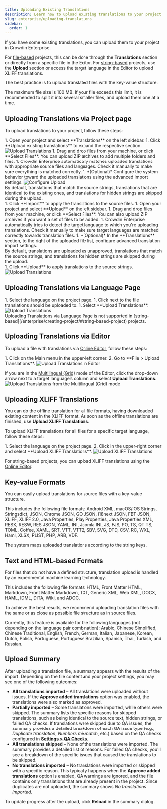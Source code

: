 ```yaml
---
title: Uploading Existing Translations
description: Learn how to upload existing translations to your project
slug: enterprise/uploading-translations
sidebar:
  order: 1
---
```



If you have some existing translations, you can upload them to your project in Crowdin Enterprise.

For [file-based](/enterprise/creating-project/#file-based-project) projects, this can be done through the **Translations** section or directly from a specific file in the Editor. For [string-based](/enterprise/creating-project/#string-based-project) projects, use the **Upload** section or access the target language in the Editor to upload XLIFF translations.

The best practice is to upload translated files with the key-value structure.

<Aside type="caution" title="Limitations">
  The maximum file size is 100 MB. If your file exceeds this limit, it is recommended to split it into several smaller files, and upload them one at a time.
</Aside>

## Uploading Translations via Project page

To upload translations to your project, follow these steps:

<Tabs syncKey="projectType">
  <TabItem label="File-based project">
    <Steps>
      1. Open your project and select **Translations** on the left sidebar.
      1. Click **Upload existing translations** to expand the respective section. <Image src={uploadTranslations} alt="Upload Translations" />
      1. Drag and drop files from your machine, or click **Select Files**. You can upload ZIP archives to add multiple folders and files.
      1. Crowdin Enterprise automatically matches uploaded translations with appropriate source files and languages. Check it manually to make sure everything is matched correctly.
      1. *(Optional)* Configure the system behavior toward the uploaded translations using the advanced import settings. <Image src={uploadTranslationsConfigure} alt="Configure Upload" />
          <Aside>
            By default, translations that match the source strings, translations that are identical to the existing ones, and translations for hidden strings are skipped during the upload.
          </Aside>
      1. Click **Import** to apply the translations to the source files.
    </Steps>
  </TabItem>
  <TabItem label="String-based project">
    <Steps>
      1. Open your project and select **Upload** on the left sidebar.
      1. Drag and drop files from your machine, or click **Select Files**. You can also upload ZIP archives if you want a set of files to be added.
      1. Crowdin Enterprise automatically tries to detect the target language to which you're uploading translations. Check it manually to make sure target languages are matched correctly towards translation files.
      1. *(Optional)* In the **Translations** section, to the right of the uploaded file list, configure advanced translation import settings.
          <Aside>
            By default, translations are uploaded as unapproved, translations that match the source strings, and translations for hidden strings are skipped during the upload.
          </Aside>
      1. Click **Upload** to apply translations to the source strings.
    </Steps>
    <Image src={uploadTranslationsSb} alt="Upload Translations" />
  </TabItem>
</Tabs>

## Uploading Translations via Language Page

<Tabs syncKey="projectType">
  <TabItem label="File-based project">
    <Steps>
      1. Select the language on the project page.
      1. Click <Icon name="mdi:dots-vertical" class="inline-icon" /> next to the file translations should be uploaded to.
      1. Select **Upload Translations**. <Image src={uploadTranslationsLanguagePage} alt="Upload Translations" />
    </Steps>
  </TabItem>
  <TabItem label="String-based project">
    <Aside type="caution" title="Limitations">
      Uploading Translations via Language Page is not supported in [string-based](/enterprise/creating-project/#string-based-project) projects.
    </Aside>
  </TabItem>
</Tabs>

## Uploading Translations via Editor

To upload a file with translations via [Online Editor](/enterprise/online-editor/), follow these steps:

<Steps>
  1. Click on the Main menu <Icon name="mdi:menu" class="inline-icon" /> in the upper-left corner.
  2. Go to **File > Upload Translations**. <Image src={uploadTranslationsEditorMenu} alt="Upload Translations in Editor" />
</Steps>

If you are in the [Multilingual (Grid)](/enterprise/online-editor/#multilingual-mode-grid) mode of the Editor, click the drop-down arrow next to a target language’s column and select **Upload Translations**. <Image src={uploadTranslationsEditorGrid} alt="Upload Translations from the Multilingual (Grid) mode" />

## Uploading XLIFF Translations

You can do the offline translation for all file formats, having downloaded existing content in the XLIFF format. As soon as the offline translations are finished, use **Upload XLIFF Translations**.

To upload XLIFF translations for all files for a specific target language, follow these steps:

<Steps>
  1. Select the language on the project page.
  2. Click <Icon name="mdi:dots-vertical" class="inline-icon" /> in the upper-right corner and select **Upload XLIFF Translations**. <Image src={uploadTranslationsXliff} alt="Upload XLIFF Translations" />
</Steps>

For string-based projects, you can upload XLIFF translations using the [Online Editor](#uploading-translations-via-editor).

## Key-value Formats

You can easily upload translations for source files with a key-value structure.

This includes the following file formats: Android XML, macOS/iOS Strings, Stringsdict, JSON, Chrome JSON, GO JSON, i18next JSON, FBT JSON, XLIFF, XLIFF 2.0, Java Properties, Play Properties, Java Properties XML, RESX, RESW, RES JSON, YAML, INI, Joomla INI, JS, FJS, PO, TS, QT TS, TOML, Coffee, XAML, SRT, VTT, VTT2, SBV, SVG, DTD, CSV, RC, WXL, Haml, XLSX, PLIST, PHP, ARB, VDF.

The system maps uploaded translations according to the string keys.

## Text and HTML-based Formats

For files that do not have a defined structure, translation upload is handled by an experimental machine learning technology.

This includes the following file formats: HTML, Front Matter HTML, Markdown, Front Matter Markdown, TXT, Generic XML, Web XML, DOCX, HAML, IDML, DITA, Wiki, and ADOC.

To achieve the best results, we recommend uploading translation files with the same or as close as possible file structure as in source files.

Currently, this feature is available for the following languages (not depending on the language pair combination): Arabic, Chinese Simplified, Chinese Traditional, English, French, German, Italian, Japanese, Korean, Dutch, Polish, Portuguese, Portuguese Brazilian, Spanish, Thai, Turkish, and Russian.

<LinkCard
  title="Try Document Aligner application"
  description="Translation alignment, facilitated by the app, allows you to upload existing translations of non-key-value documents to Crowdin or create an editable XLSX Translation Memory."
  href="https://store.crowdin.com/aligner"
  target="_blank"
/>

## Upload Summary

After uploading a translation file, a summary appears with the results of the import. Depending on the file content and your project settings, you may see one of the following outcomes:

* **All translations imported** – All translations were uploaded without issues. If the **Approve added translations** option was enabled, the translations were also marked as approved.
* **Partially imported** – Some translations were imported, while others were skipped. The summary lists the specific reasons for skipped translations, such as being identical to the source text, hidden strings, or failed QA checks. If translations were skipped due to QA issues, the summary provides a detailed breakdown of each QA issue type (e.g., *Duplicate translation*, *Numbers mismatch*, etc.) based on the QA checks configured in [**Settings > QA Checks**](/enterprise/project-settings/qa-checks/#qa-check-parameters).
* **All translations skipped** – None of the translations were imported. The summary provides a detailed list of reasons. For failed QA checks, you'll see a breakdown of the specific issues that caused the translations to be skipped.
* **No translations imported** – No translations were imported or skipped with a specific reason. This typically happens when the **Approve added translations** option is enabled, QA warnings are ignored, and the file contains only translations that are already present in the project. Since duplicates are not uploaded, the summary shows *No translations imported*.

To update progress after the upload, click **Reload** in the summary dialog.
